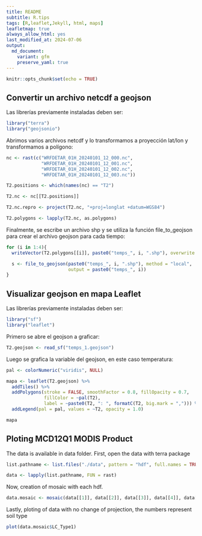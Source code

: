 ```yaml
---
title: README
subtitle: R.tips
tags: [R,leaflet,Jekyll, html, maps]
leafletmap: true
always_allow_html: yes
last_modified_at: 2024-07-06
output: 
  md_document:
    variant: gfm
    preserve_yaml: true
---
```


```r
knitr::opts_chunk$set(echo = TRUE)

```


## Convertir un archivo netcdf a geojson

Las librerías previamente instaladas deben ser:
```r
library("terra")
library("geojsonio")
```

Abrimos varios archivos netcdf y lo transformamos a proyección lat/lon y transformamos a polígono:
```r
nc <- rast(c("WRFDETAR_01H_20240101_12_000.nc",
             "WRFDETAR_01H_20240101_12_001.nc",
             "WRFDETAR_01H_20240101_12_002.nc",
             "WRFDETAR_01H_20240101_12_003.nc"))

T2.positions <- which(names(nc) == "T2")

T2.nc <- nc[[T2.positions]]

T2.nc.repro <- project(T2.nc, "+proj=longlat +datum=WGS84")

T2.polygons <- lapply(T2.nc, as.polygons)
```

Finalmente, se escribe un archivo shp y se utiliza la función file_to_geojson para crear el archivo geojson para cada tiempo:
```r
for (i in 1:4){
  writeVector(T2.polygons[[i]], paste0("temps_", i, ".shp"), overwrite = TRUE)

  s <- file_to_geojson(paste0("temps_", i, ".shp"), method = "local",
                       output = paste0("temps_", i))
}
```


## Visualizar geojson en mapa Leaflet

Las librerías previamente instaladas deben ser:
```r
library("sf")
library("leaflet")
```

Primero se abre el geojson a graficar:
```r
T2.geojson <- read_sf("temps_1.geojson") 
```

Luego se grafica la variable del geojson, en este caso temperatura:
```r
pal <- colorNumeric("viridis", NULL)

mapa <- leaflet(T2.geojson) %>%
  addTiles() %>%
  addPolygons(stroke = FALSE, smoothFactor = 0.8, fillOpacity = 0.7,
              fillColor = ~pal(T2),
              label = ~paste0(T2, ": ", formatC(T2, big.mark = ","))) %>%
  addLegend(pal = pal, values = ~T2, opacity = 1.0)

mapa
```


## Ploting MCD12Q1 MODIS Product

The data is available in data folder. First, open the data with terra package
```r
list.pathname <- list.files("./data", pattern = "hdf", full.names = TRUE)

data <- lapply(list.pathname, FUN = rast)
```

Now, creation of mosaic with each hdf.
```r
data.mosaic <- mosaic(data[[1]], data[[2]], data[[3]], data[[4]], data[[5]], data[[6]], data[[7]], data[[8]], data[[9]])
```

Lastly, ploting of data with no change of projection, the numbers represent soil type
```r
plot(data.mosaic$LC_Type1)
```

